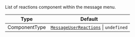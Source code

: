 List of reactions component within the message menu.

| Type          | Default                                                                                                                                                                 |
| ------------- | ----------------------------------------------------------------------------------------------------------------------------------------------------------------------- |
| ComponentType | [`MessageUserReactions`](https://github.com/GetStream/stream-chat-react-native/blob/develop/package/src/components/MessageMenu/MessageUserReactions.tsx) \| `undefined` |
